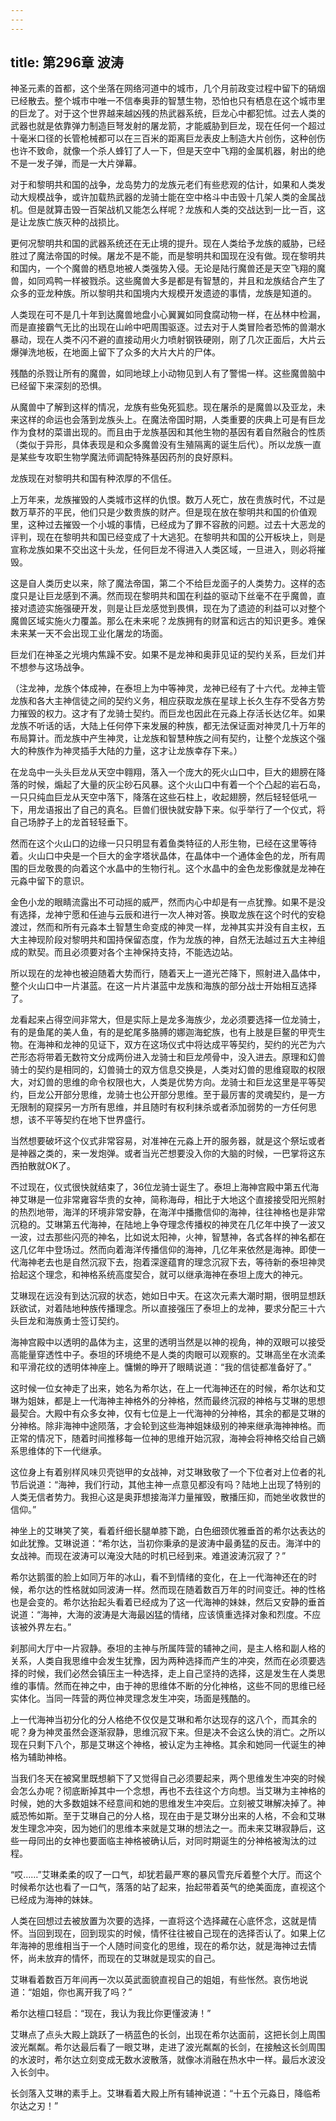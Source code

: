 ```yaml
---
---
---
```

title: 第296章 波涛
---



神圣元素的首都，这个坐落在网络河道中的城市，几个月前政变过程中留下的硝烟已经散去。整个城市中唯一不信奉奥菲的智慧生物，恐怕也只有栖息在这个城市里的巨龙了。对于这个世界越来越凶残的热武器系统，巨龙心中都犯怵。过去人类的武器也就是依靠弹力制造巨弩发射的屠龙箭，才能威胁到巨龙，现在任何一个超过十毫米口径的长管枪械都可以在三百米的距离巨龙表皮上制造大片创伤，这种创伤也许不致命，就像一个杀人蜂钉了人一下，但是天空中飞翔的金属机器，射出的绝不是一发子弹，而是一大片弹幕。

对于和黎明共和国的战争，龙岛势力的龙族元老们有些悲观的估计，如果和人类发动大规模战争，或许加载热武器的龙骑士能在空中格斗中击毁十几架人类的金属战机。但是就算击毁一百架战机又能怎么样呢？龙族和人类的交战达到一比一百，这是让龙族亡族灭种的战损比。

更何况黎明共和国的武器系统还在无止境的提升。现在人类给予龙族的威胁，已经胜过了魔法帝国的时候。屠龙不是不能，而是黎明共和国现在没有做。现在黎明共和国内，一个个魔兽的栖息地被人类强势入侵。无论是陆行魔兽还是天空飞翔的魔兽，如同鸡鸭一样被戮杀。这些魔兽大多是都是有智慧的，并且和龙族结合产生了众多的亚龙种族。所以黎明共和国境内大规模开发遗迹的事情，龙族是知道的。

人类现在可不是几十年到达魔兽地盘小心翼翼如同食腐动物一样，在丛林中检漏，而是直接霸气无比的出现在山岭中吧周围驱逐。过去对于人类冒险者恐怖的兽潮水暴动，现在人类不闪不避的直接动用火力喷射钢铁硬刚，刚了几次正面后，大片云爆弹洗地板，在地面上留下了众多的大片大片的尸体。

残酷的杀戮让所有的魔兽，如同地球上小动物见到人有了警惕一样。这些魔兽脑中已经留下来深刻的恐惧。

从魔兽中了解到这样的情况，龙族有些兔死狐悲。现在屠杀的是魔兽以及亚龙，未来这样的命运也会落到龙族头上。在魔法帝国时期，人类重要的庆典上可是有巨龙作为食材的菜谱出现的。而且由于龙族基因和其他生物的基因有着自然融合的性质（类似于异形，具体表现是和众多魔兽没有生殖隔离的诞生后代）。所以龙族一直是某些专攻职生物学魔法师调配特殊基因药剂的良好原料。

龙族现在对黎明共和国有种浓厚的不信任。

上万年来，龙族摧毁的人类城市这样的仇恨。数万人死亡，放在贵族时代，不过是数万草芥的平民，他们只是少数贵族的财产。但是现在放在黎明共和国的价值观里，这种过去摧毁一个小城的事情，已经成为了罪不容赦的问题。过去十大恶龙的评判，现在在黎明共和国已经变成了十大逃犯。在黎明共和国的公开板块上，则是宣称龙族如果不交出这十头龙，任何巨龙不得进入人类区域，一旦进入，则必将摧毁。

这是自人类历史以来，除了魔法帝国，第二个不给巨龙面子的人类势力。这样的态度只是让巨龙感到不满。然而现在黎明共和国在利益的驱动下丝毫不在乎魔兽，直接对遗迹实施强硬开发，则是让巨龙感觉到畏惧，现在为了遗迹的利益可以对整个魔兽区域实施火力覆盖。那么在未来呢？龙族拥有的财富和远古的知识更多。难保未来某一天不会出现工业化屠龙的场面。

巨龙们在神圣之光境内焦躁不安。如果不是龙神和奥菲见证的契约关系，巨龙们并不想参与这场战争。

（注龙神，龙族个体成神，在泰坦上为中等神灵，龙神已经有了十六代。龙神主管龙族和各大主神信徒之间的契约义务，相应获取龙族在星球上长久生存不受各方势力摧毁的权力。这才有了龙骑士契约。而巨龙也因此在元淼上存活长达亿年。如果龙族不听话的话，大陆上任何停下来发展的种族，都无法保证面对神灵几十万年的布局算计。而龙族中产生神灵，让龙族和智慧种族之间有契约，让整个龙族这个强大的种族作为神灵插手大陆的力量，这才让龙族幸存下来。）

在龙岛中一头头巨龙从天空中翱翔，落入一个庞大的死火山口中，巨大的翅膀在降落的时候，煽起了大量的灰尘砂石风暴。这个火山口中有着一个个凸起的岩石岛，一只只纯血巨龙从天空中落下，降落在这些石柱上，收起翅膀，然后轻轻低吼一下，用龙语报出了自己的真名。巨兽们很快就安静下来。似乎举行了一个仪式，将自己场脖子上的龙首轻轻垂下。

然而在这个火山口的边缘一只只明显有着鱼类特征的人形生物，已经在这里等待着。火山口中央是一个巨大的金字塔状晶体，在晶体中一个通体金色的龙，所有周围的巨龙敬畏的向着这个水晶中的生物行礼。这个水晶中的金色龙影像就是龙神在元淼中留下的意识。

金色小龙的眼睛流露出不可动摇的威严，然而内心中却是有一点犹豫。如果不是没有选择，龙神宁愿和任迪与云辰和进行一次人神对答。换取龙族在这个时代的安稳渡过，然而和所有元淼本土智慧生命变成的神灵一样，龙神其实并没有自主权，五大主神现阶段对黎明共和国持保留态度，作为龙族的神，自然无法越过五大主神组成的默契。而且必须要对各个主神保持支持，不能选边站。

所以现在的龙神也被迫随着大势而行，随着天上一道光芒降下，照射进入晶体中，整个火山口中一片湛蓝。在这一片片湛蓝中龙族和海族的部分战士开始相互选择了。

龙看起来占得空间非常大，但是实际上是龙多海族少，龙必须要选择一位龙骑士，有的是鱼尾的美人鱼，有的是蛇尾多胳膊的娜迦海蛇族，也有上肢是巨鳌的甲壳生物。在海神和龙神的见证下，双方在这场仪式中将达成平等契约，契约的光芒为六芒形态将带着无数符文分成两份进入龙骑士和巨龙颅骨中，没入进去。原理和幻兽骑士的契约是相同的，幻兽骑士的双方信息交换是，人类对幻兽的思维窥取的权限大，对幻兽的思维的命令权限也大，人类是优势方向。龙骑士和巨龙这里是平等契约，巨龙公开部分思维，龙骑士也公开部分思维。至于最厉害的灵魂契约，是一方无限制的窥探另一方所有思维，并且随时有权利抹杀或者添加弱势的一方任何思想，该不平等契约在地下世界盛行。

当然想要破坏这个仪式非常容易，对准神在元淼上开的服务器，就是这个祭坛或者是神器之类的，来一发炮弹。或者当光芒想要没入你的大脑的时候，一巴掌将这东西拍散就OK了。

不过现在，仪式很快就结束了，36位龙骑士诞生了。泰坦上海神宫殿中第五代海神艾琳是一位非常雍容华贵的女神，简称海母，相比于大地这个直接接受阳光照射的热烈地带，海洋的环境非常安静，在海洋中播撒信仰的海神，往往神格也是非常沉稳的。艾琳第五代海神，在陆地上争夺理念传播权的神灵在几亿年中换了一波又一波，过去那些闪亮的神名，比如说太阳神，火神，智慧神，各式各样的神名都在这几亿年中登场过。然而向着海洋传播信仰的海神，几亿年来依然是海神。即使一代海神老去也是自然沉寂下去，抱着深邃蕴育的理念沉寂下去，等待新的泰坦神灵拾起这个理念，和神格系统高度契合，就可以继承海神在泰坦上庞大的神元。

艾琳现在远没有到达沉寂的状态，她如日中天。在这次元素大潮时期，很明显想跃跃欲试，对着陆地种族传播理念。所以直接强压了泰坦上的龙神，要求分配三十六头巨龙和海族勇士签订契约。

海神宫殿中以透明的晶体为主，这里的透明当然是以神的视角，神的双眼可以接受高能量穿透性中子。泰坦的环境绝不是人类的肉眼可以观察的。艾琳高坐在水流柔和平滑花纹的透明体神座上。慵懒的睁开了眼睛说道：“我的信徒都准备好了。”

这时候一位女神走了出来，她名为希尔达，在上一代海神还在的时候，希尔达和艾琳为姐妹，都是上一代海神主神格外的分神格，然而最终沉寂的神格与艾琳的思想最契合。大殿中有众多女神，仅有七位是上一代海神的分神格，其余的都是艾琳的分神格。除非海神中途陨落，才会轮到这些海神姐妹级别的神来继承海神神格。而正常的情况下，随着时间推移每一位神的思维开始沉寂，海神会将神格交给自己嫡系思维体的下一代继承。

这位身上有着别样风味贝壳铠甲的女战神，对艾琳致敬了一个下位者对上位者的礼节后说道：“海神，我们行动，其他主神一点意见都没有吗？陆地上出现了特别的人类无信者势力。我担心这是奥菲想接海洋力量摧毁，散播压抑，而她坐收救世的信仰。”

神坐上的艾琳笑了笑，看着纤细长腿单膝下跪，白色细颈优雅垂首的希尔达表达的如此犹豫。艾琳说道：“希尔达，当初你秉承的是波涛中最勇猛的反击。海洋中的女战神。而现在波涛可以淹没大陆的时机已经到来。难道波涛沉寂了？”

希尔达鹅蛋的脸上如同万年的冰山，看不到情绪的变化，在上一代海神还在的时候，希尔达的性格就如同波涛一样。然而现在随着数百万年的时间变迁。神的性格也是会变的。希尔达抬起头看着已经成为了这一代海神的妹妹，然后又安静的垂首说道：“海神，大海的波涛是大海最凶猛的情绪，应该慎重选择对象和烈度。不应该被外界左右。”

刹那间大厅中一片寂静。泰坦的主神与所属阵营的辅神之间，是主人格和副人格的关系，人类自我思维中会发生犹豫，因为两种选择而产生的冲突，然而在必须要选择的时候，我们必然会镇压主一种选择，走上自己坚持的选择，这是发生在人类思维的事情。然而在神之中，由于神的思维体不断的分化神格，这些不同的思维已经实体化。当同一阵营的两位神灵理念发生冲突，场面是残酷的。

上一代海神当初分化的分人格绝不仅仅是艾琳和希尔达现存的这八个，而其余的呢？身为神灵虽然会逐渐寂静，思维沉寂下来。但是决不会这么快的消亡。之所以现在只剩下八个，那是艾琳这个神格，被认定为主神格。其余和她同一代诞生的神格为辅助神格。

当我们冬天在被窝里既想躺下了又觉得自己必须要起来，两个思维发生冲突的时候会怎么办呢？彻底断掉其中一个念想，再也不去往这个方向想。当艾琳为主神格的时候，她的大多数姐妹不经意间和她的思维发生冲突后。立刻被艾琳解决掉了。神威恐怖如斯。至于艾琳自己的分人格，现在由于是艾琳分出来的人格，不会和艾琳发生理念冲突，因为她们的思维本来就是艾琳的想法之一。而未来艾琳寂静后，这些一母同出的女神也要面临主神格被确认后，对同时期诞生的分神格被淘汰的过程。

“哎……”艾琳柔柔的叹了一口气，却犹若最严寒的暴风雪充斥着整个大厅。而这个时候希尔达也看了一口气，落落的站了起来，抬起带着英气的绝美面庞，直视这个已经成为海神的妹妹。

人类在回想过去被放置为次要的选择，一直将这个选择藏在心底怀念，这就是情怀。当回到现在，回到现实的时候，情怀往往被自己现在的选择否认了。如果上亿年海神的思维相当于一个人随时间变化的思维，现在的希尔达，就是海神过去情怀，尚未放弃的情怀，而现在的艾琳就是现实的自己。

艾琳看着数百万年间再一次以英武面貌直视自己的姐姐，有些怅然。哀伤地说道：“姐姐，你也离开我了吗？”

希尔达檀口轻启：“现在，我认为我比你更懂波涛！”

艾琳点了点头大殿上跳跃了一柄蓝色的长剑，出现在希尔达面前，这把长剑上周围波光粼粼。希尔达最后看了一眼艾琳，走进了波光粼粼的长剑，在接触这长剑周围的水波时，希尔达立刻变成无数水波散落，就像冰消融在热水中一样。最后水波没入长剑中。

长剑落入艾琳的素手上。艾琳看着大殿上所有辅神说道：“十五个元淼日，降临希尔达之刃！”
